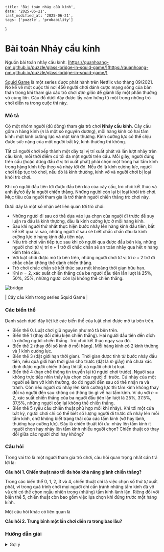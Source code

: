     title: 'Bài toán nhảy cầu kính',
    date: '2025-06-21',
    last_modified_at: '2025-06-21',
    tags: ['puzzle', 'probability']
}

# Bài toán Nhảy cầu kính


Nguồn bài toán nhảy cầu kính: [https://quanhoang-pm.github.io/puzzle/glass-bridge-in-squid-game/](https://quanhoang-pm.github.io/puzzle/glass-bridge-in-squid-game/)

[Squid Game](https://en.wikipedia.org/wiki/Squid_Game) là một series được phát hành trên Netflix vào tháng 09/2021. Nó kể về một cuộc thi nơi 456 người chơi đánh cược mạng sống của bản thân trong khi tham gia các trò chơi _đơn giản_ để giành lấy một phần thưởng vô cùng lớn. Câu đố dưới đây được lấy cảm hứng từ một trong những trò chơi diễn ra trong cuộc thi này.


### Mô tả

Có một nhóm người (đủ đông) tham gia trò chơi **Nhảy cầu kính**.
 Cây cầu gồm $n$ hàng kính ($n$ là một số nguyên dương), mỗi hàng kính có hai tấm kính: 
 một kính cường lực và một kính thường. Kính cường lực có thể chịu được sức nặng của một người bất kỳ, kính thường thì không.

Tất cả người chơi xếp thành một dãy tại vị trí xuất phát và lần lượt nhảy trên cầu kính, mỗi thời điểm có tối đa một người trên cầu. Mỗi giây, người đứng trên cầu (hoặc đứng đầu ở vị trí xuất phát) phải chọn một trong hai tấm kính trong hàng kính tiếp theo và nhảy tới đó. Nếu đó là kính cường lực, người chơi tiếp tục trò chơi, nếu đó là kính thường, kính vỡ và người chơi bị loại khỏi trò chơi.

Khi có người đầu tiên tới được đầu bên kia của cây cầu, trò chơi kết thúc và anh ấy/cô ấy là người chiến thắng. Những người còn lại bị loại khỏi trò chơi. Mục tiêu của người tham gia là trở thành người chiến thắng trò chơi này.

Dưới đây là một số nhận xét liên quan tới trò chơi:
- Những người đi sau có thể dựa vào lựa chọn của người đi trước để suy luận ra đâu là kính thường, đâu là kính cường lực ở mỗi hàng kính.
- Sau khi người thứ nhất thực hiện bước nhảy lên hàng kính đầu tiên, bất kể kết quả ra sao, những người ở sau sẽ biết chắc chắn đâu là kính cường lực ở hàng kính đầu tiên này.
- Nếu trò chơi vẫn tiếp tục sau khi có người qua được đầu bên kia, những người chơi từ vị trí $n+1$ trở đi chắc chắn sẽ an toàn nhảy qua hết $n$ hàng kính trên cầu.
- Với luật chơi được mô tả bên trên, những người chơi từ vị trí $n+2$ trở đi chắc chắn không thể dành chiến thắng.
- Trò chơi chắc chắn sẽ kết thúc sau một khoảng thời gian hữu hạn.
- Khi $n = 2$, xác suất chiến thắng của ba người đầu tiên lần lượt là $25\%$, $50\%$, $25\%$, những người còn lại không thể chiến thắng.




<Image src = {Bridge}
alt= 'bridge'
 width={500} height={500}/>


| Cây cầu kính trong series Squid Game |


### Các biến thể

Danh sách dưới đây liệt kê các biến thể của luật chơi được mô tả bên trên.
- Biến thể 0. Luật chơi giữ nguyên như mô tả bên trên.
- Biến thể 1 (thay đổi điều kiện chiến thắng). Hai người đầu tiên đến đích là những người chiến thắng. Trò chơi kết thúc ngay sau đó.
- Biến thể 2 (thay đổi số kính ở mỗi hàng). Mỗi hàng kính có 2 kính thường và 1 kính cường lực.
- Biến thể 3 (đặt giới hạn thời gian). Thời gian được tính từ bước nhảy đầu tiên, nếu quá giới hạn thời gian cho trước (đặt là $m$ giây) 
mà chưa xác định được người chiến thắng thì tất cả người chơi bị loại.
- Biến thể 4 (hạn chế thông tin truyền lại từ người chơi trước). Người sau không trực tiếp nhìn thấy lựa chọn của người đi trước.
 Cú nhảy của một người sẽ làm vỡ kính thường, do đó người đến sau có thể nhận ra và tránh. Còn nếu người đó nhảy lên kính cường lực thì 
 tấm kính không thay đổi và người đến sau không có thông tin gì về hai tấm kính. Ví dụ với $n = 2$, xác suất chiến thắng của ba người đầu tiên lần lượt là
  $25\%$, $37.5\%$, $37.5\%$, những người còn lại không thể chiến thắng.
- Biến thể 5 (yêu cầu chiến thuật phù hợp mỗi khi nhảy).
 Khi tới một cửa bất kỳ, người chơi chỉ có thể biết số lượng người đi trước đã nhảy lên mỗi tấm kính, chứ không biết trạng thái của các tấm kính (vỡ hay lành, thường hay cường lực). Đâu là chiến thuật tối ưu: nhảy lên tấm kính ít người chọn hay nhảy lên tấm kính nhiều người chọn? Chiến thuật có thay đổi giữa các người chơi hay không?


### Câu hỏi
Trong vai trò là một người tham gia trò chơi, câu hỏi quan trọng nhất cần trả lời là:

**Câu hỏi 1. Chiến thuật nào tối đa hóa khả năng giành chiến thắng?**

Trong các biến thể 0, 1, 2, 3 và 4, chiến thuật chỉ là việc chọn số thứ tự xuất phát, vì trong quá trình chơi mọi người chỉ cần tránh những tấm kính đã vỡ và chỉ có thể chọn ngẫu nhiên trong (những) tấm kính lành lặn. Riêng đối với biến thể 5, chiến thuật còn bao gồm việc lựa chọn khi đứng trước một hàng kính.

Một câu hỏi khác có liên quan là

**Câu hỏi 2. Trung bình một lần chơi diễn ra trong bao lâu?**


### Hướng dẫn giải

<details>
<summary>Gợi ý</summary>

Xét bài toán gốc với cây cầu gồm $n$ hàng kính, 
sử dụng phương pháp đệ quy để chỉ ra chỉ có $n+1$ người đầu tiên có cơ hội giành
 chiến thắng với xác suất là giá trị chuẩn hóa của dòng thứ $n+1$ trong tam giác Pascal.
</details>